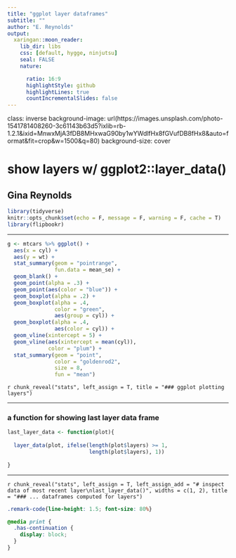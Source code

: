 ```yaml
---
title: "ggplot layer dataframes"
subtitle: ""
author: "E. Reynolds"
output:
  xaringan::moon_reader:
    lib_dir: libs
    css: [default, hygge, ninjutsu]
    seal: FALSE
    nature:

      ratio: 16:9
      highlightStyle: github
      highlightLines: true
      countIncrementalSlides: false
---
```


class: inverse
background-image: url(https://images.unsplash.com/photo-1541781408260-3c61143b63d5?ixlib=rb-1.2.1&ixid=MnwxMjA3fDB8MHxwaG90by1wYWdlfHx8fGVufDB8fHx8&auto=format&fit=crop&w=1500&q=80)
background-size: cover

# show layers w/ ggplot2::layer_data()

## Gina Reynolds



```r
library(tidyverse)
knitr::opts_chunk$set(echo = F, message = F, warning = F, cache = T)
library(flipbookr)
```

---





```r
g <- mtcars %>% ggplot() +
  aes(x = cyl) +
  aes(y = wt) +
  stat_summary(geom = "pointrange",
               fun.data = mean_se) +
  geom_blank() +
  geom_point(alpha = .3) +
  geom_point(aes(color = "blue")) + 
  geom_boxplot(alpha = .2) +
  geom_boxplot(alpha = .4,
               color = "green",
               aes(group = cyl)) +
  geom_boxplot(alpha = .4,
               aes(color = cyl)) +
  geom_vline(xintercept = 5) +
  geom_vline(aes(xintercept = mean(cyl)),
             color = "plum") +
  stat_summary(geom = "point",
               color = "goldenrod2", 
               size = 8,
               fun = "mean")
```

`r chunk_reveal("stats", left_assign = T, title = "### ggplot plotting layers")`

---

### a function for showing last layer data frame

```r
last_layer_data <- function(plot){
  
  layer_data(plot, ifelse(length(plot$layers) >= 1, 
                          length(plot$layers), 1))
  
}
```

---


`r chunk_reveal("stats", left_assign = T, left_assign_add = "# inspect data of most recent layer\nlast_layer_data()", widths = c(1, 2), title = "### ... dataframes computed for layers")`



```css
.remark-code{line-height: 1.5; font-size: 80%}

@media print {
  .has-continuation {
    display: block;
  }
}
```
